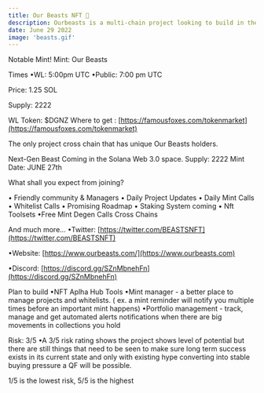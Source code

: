 ```yaml
---
title: Our Beasts NFT 🦧
description: Ourbeasts is a multi-chain project looking to build in the web 3.0 space. We are a 100% Community driven project. we are Alpha hunters on every chain and builders making tools to help are community:👈
date: June 29 2022
image: 'beasts.gif'
---
```




Notable Mint!
Mint:
Our Beasts

Times
•WL: 5:00pm UTC
•Public: 7:00 pm UTC

Price:
1.25 SOL

Supply: 2222

WL Token: $DGNZ
Where to get : [https://famousfoxes.com/tokenmarket](https://famousfoxes.com/tokenmarket)


The only project cross chain that has unique Our Beasts holders.

Next-Gen Beast Coming in the Solana Web 3.0 space.
Supply: 2222
Mint Date: JUNE 27th

What shall you expect from joining?

• Friendly community & Managers
• Daily Project Updates
• Daily Mint Calls
• Whitelist Calls
• Promising Roadmap
• Staking System coming 
• Nft Toolsets 
•Free Mint Degen Calls Cross Chains 

And much more...
•Twitter: [https://twitter.com/BEASTSNFT](https://twitter.com/BEASTSNFT)

•Website: [https://www.ourbeasts.com/](https://www.ourbeasts.com)

•Discord: [https://discord.gg/SZnMbnehFn](https://discord.gg/SZnMbnehFn)


Plan to build
•NFT Aplha Hub Tools
•Mint manager - a better place to manage projects and whitelists. ( ex. a mint reminder will notify you multiple times before an important mint happens)
•Portfolio management - track, manage and get automated alerts notifications when there are big movements in collections you hold


Risk: 3/5
•A 3/5 risk rating shows the project shows level of potential but there are still things that need to be seen to make sure long term success exists in its current state and only with existing hype converting into stable buying pressure a QF will be possible.

1/5 is the lowest risk, 5/5 is the highest
